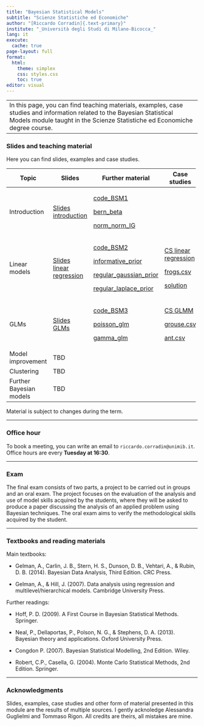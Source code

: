 ```yaml
---
title: "Bayesian Statistical Models"
subtitle: "Scienze Statistiche ed Economiche"
author: "[Riccardo Corradin]{.text-primary}"
institute: "_Università degli Studi di Milano-Bicocca_"
lang: it
execute:
  cache: true
page-layout: full
format:
  html:
    theme: simplex
    css: styles.css
    toc: true
editor: visual
---
```


+--------------------------------------------------------------------------------------------------------------------------------------------------------------------------------------------------------+
| In this page, you can find teaching materials, examples, case studies and information related to the Bayesian Statistical Models module taught in the Scienze Statistiche ed Economiche degree course. |
+--------------------------------------------------------------------------------------------------------------------------------------------------------------------------------------------------------+

### Slides and teaching material

Here you can find slides, examples and case studies.

+-------------------------+---------------------------------------------------+-------------------------------------------------------------+----------------------------------------------+
| Topic                   | Slides                                            | Further material                                            | Case studies                                 |
+=========================+===================================================+=============================================================+==============================================+
| Introduction            | [Slides introduction](slides/intro.pdf)           | [code_BSM1](code/code_BSM1.R)                               |                                              |
|                         |                                                   |                                                             |                                              |
|                         |                                                   | [bern_beta](code/bernoulli_beta.stan)                       |                                              |
|                         |                                                   |                                                             |                                              |
|                         |                                                   | [norm_norm_IG](code/normal_normal_gamma.stan)               |                                              |
+-------------------------+---------------------------------------------------+-------------------------------------------------------------+----------------------------------------------+
| Linear models           | [Slides linear regression](slides/linear_reg.pdf) | [code_BSM2](code/code_BSM2.R)                               | [CS linear regression](cs_files/CSfrogs.pdf) |
|                         |                                                   |                                                             |                                              |
|                         |                                                   | [informative_prior](code/regression_informative_prior.stan) | [frogs.csv](cs_files/frogs.csv)              |
|                         |                                                   |                                                             |                                              |
|                         |                                                   | [regular_gaussian_prior](code/regular_gaussian_prior.stan)  | [solution](code/CS_frogs.R)                  |
|                         |                                                   |                                                             |                                              |
|                         |                                                   | [regular_laplace_prior](code/regular_laplace_prior.stan)    |                                              |
+-------------------------+---------------------------------------------------+-------------------------------------------------------------+----------------------------------------------+
| GLMs                    | [Slides GLMs](slides/GLM.pdf)                     | [code_BSM3](code/code_BSM3.R)                               | [CS GLMM](cs_files/CSglm.pdf)                |
|                         |                                                   |                                                             |                                              |
|                         |                                                   | [poisson_glm](code/poisson_glm.stan)                        | [grouse.csv](cs_files/grouse.csv)            |
|                         |                                                   |                                                             |                                              |
|                         |                                                   | [gamma_glm](code/gamma_glm.stan)                            | [ant.csv](cs_files/ant.csv)                  |
+-------------------------+---------------------------------------------------+-------------------------------------------------------------+----------------------------------------------+
| Model improvement       | TBD                                               |                                                             |                                              |
+-------------------------+---------------------------------------------------+-------------------------------------------------------------+----------------------------------------------+
| Clustering              | TBD                                               |                                                             |                                              |
+-------------------------+---------------------------------------------------+-------------------------------------------------------------+----------------------------------------------+
| Further Bayesian models | TBD                                               |                                                             |                                              |
+-------------------------+---------------------------------------------------+-------------------------------------------------------------+----------------------------------------------+

Material is subject to changes during the term.

------------------------------------------------------------------------

### Office hour

To book a meeting, you can write an email to `riccardo.corradin@unimib.it`. Office hours are every **Tuesday at 16:30**.

------------------------------------------------------------------------

### Exam

The final exam consists of two parts, a project to be carried out in groups and an oral exam. The project focuses on the evaluation of the analysis and use of model skills acquired by the students, where they will be asked to produce a paper discussing the analysis of an applied problem using Bayesian techniques. The oral exam aims to verify the methodological skills acquired by the student.

------------------------------------------------------------------------

### Textbooks and reading materials

Main textbooks:

-   Gelman, A., Carlin, J. B., Stern, H. S., Dunson, D. B., Vehtari, A., & Rubin, D. B. (2014). Bayesian Data Analysis, Third Edition. CRC Press.

-   Gelman, A., & Hill, J. (2007). Data analysis using regression and multilevel/hierarchical models. Cambridge University Press.

Further readings:

-   Hoff, P. D. (2009). A First Course in Bayesian Statistical Methods. Springer.

-   Neal, P., Dellaportas, P., Polson, N. G., & Stephens, D. A. (2013). Bayesian theory and applications. Oxford University Press.

-   Congdon P. (2007). Bayesian Statistical Modelling, 2nd Edition. Wiley.

-   Robert, C.P., Casella, G. (2004). Monte Carlo Statistical Methods, 2nd Edition. Springer.

------------------------------------------------------------------------

### Acknowledgments

Slides, examples, case studies and other form of material presented in this module are the results of multiple sources. I gently acknoledge Alessandra Guglielmi and Tommaso Rigon. All credits are theirs, all mistakes are mine.
